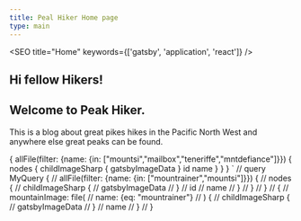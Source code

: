 ```yaml
---
title: Peal Hiker Home page
type: main
---
```



<SEO title="Home" keywords={['gatsby', 'application', 'react']} />

## Hi fellow Hikers!
## Welcome to Peak Hiker.

This is a blog about great pikes hikes in the Pacific North West and anywhere else great peaks can be found.

<ImageCarousel img={props.data} />

  {
    allFile(filter: {name: {in: ["mountsi","mailbox","teneriffe","mntdefiance"]}}) {
      nodes {
        childImageSharp {
          gatsbyImageData
        }
        id
        name
      }
    }
  }
`
// query MyQuery {
//   allFile(filter: {name: {in: ["mountrainer","mountsi"]}}) {
//     nodes {
//       childImageSharp {
//         gatsbyImageData
//       }
//       id
//       name
//     }
//   }
// }
  // {
  //   mountainImage: file(
  //     name: {eq: "mountrainer"}
  //     ) {
  //     childImageSharp {
  //       gatsbyImageData
  //     }
  //     name
  //   }
  // }


